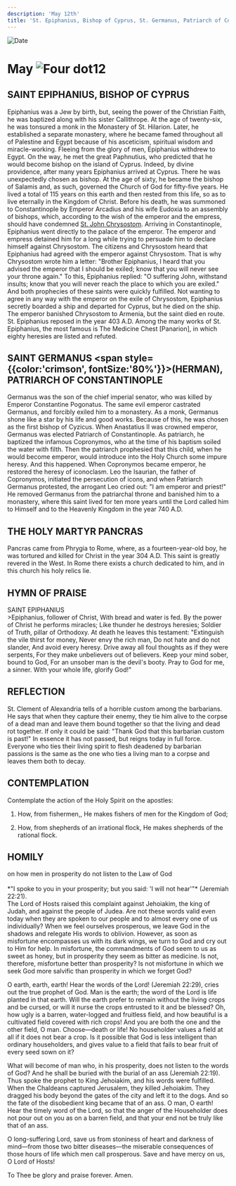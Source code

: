 ```yaml
---
description: 'May 12th'
title: 'St. Epiphanius, Bishop of Cyprus, St. Germanus, Patriarch of Constantinople, Holy Martyr Pancras'
---
```


<RunningHead />
<Image src="/title-imprint.png" height={68} width={50} alt="Date" className="title-imprint"/>

# <div id="date">May <Image className="four-dot" src="/four-dot.png" height={15} width={15} alt="Four dot" />12</div>

## SAINT EPIPHANIUS, BISHOP OF CYPRUS

Epiphanius was a Jew by birth, but, seeing the power of the Christian Faith, he was baptized along with his sister Callithrope. At the age of twenty-six, he was tonsured a monk in the Monastery of St. Hilarion. Later, he established a separate monastery, where he became famed throughout all of Palestine and Egypt because of his asceticism, spiritual wisdom and miracle-working. Fleeing from the glory of men, Epiphanius withdrew to Egypt. On the way, he met the great Paphnutius, who predicted that he would become bishop on the island of Cyprus. Indeed, by divine providence, after many years Epiphanius arrived at Cyprus. There he was unexpectedly chosen as bishop. At the age of sixty, he became the bishop of Salamis and, as such, governed the Church of God for fifty-five years. He lived a total of 115 years on this earth and then rested from this life, so as to live eternally in the Kingdom of Christ. Before his death, he was summoned to Constantinople by Emperor Arcadius and his wife Eudoxia to an assembly of bishops, which, according to the wish of the emperor and the empress, should have condemned [St. John Chrysostom](/november/13th). Arriving in Constantinople, Epiphanius went directly to the palace of the emperor. The emperor and empress detained him for a long while trying to persuade him to declare himself against Chrysostom. The citizens and Chrysostom heard that Epiphanius had agreed with the emperor against Chrysostom. That is why Chrysostom wrote him a letter: "Brother Epiphanius, I heard that you advised the emperor that I should be exiled; know that you will never see your throne again." To this, Epiphanius replied: "O suffering John, withstand insults; know that you will never reach the place to which you are exiled." And both prophecies of these saints were quickly fulfilled. Not wanting to agree in any way with the emperor on the exile of Chrysostom, Epiphanius secretly boarded a ship and departed for Cyprus, but he died on the ship. The emperor banished Chrysostom to Armenia, but the saint died en route. St. Epiphanius reposed in the year 403 A.D. Among the many works of St. Epiphanius, the most famous is The Medicine Chest [Panarion], in which eighty heresies are listed and refuted.

## SAINT GERMANUS <span style={{color:'crimson', fontSize:'80%'}}>(HERMAN)</span>,<br />PATRIARCH OF CONSTANTINOPLE

Germanus was the son of the chief imperial senator, who was killed by Emperor Constantine Pogonatus. The same evil emperor castrated Germanus, and forcibly exiled him to a monastery. As a monk, Germanus shone like a star by his life and good works. Because of this, he was chosen as the first bishop of Cyzicus. When Anastatius II was crowned emperor, Germanus was elected Patriarch of Constantinople. As patriarch, he baptized the infamous Copronymos, who at the time of his baptism soiled the water with filth. Then the patriarch prophesied that this child, when he would become emperor, would introduce into the Holy Church some impure heresy. And this happened. When Copronymos became emperor, he restored the heresy of iconoclasm. Leo the Isaurian, the father of Copronymos, initiated the persecution of icons, and when Patriarch Germanus protested, the arrogant Leo cried out: "I am emperor and priest!" He removed Germanus from the patriarchal throne and banished him to a monastery, where this saint lived for ten more years until the Lord called him to Himself and to the Heavenly Kingdom in the year 740 A.D.

## THE HOLY MARTYR PANCRAS

Pancras came from Phrygia to Rome, where, as a fourteen-year-old boy, he was tortured and killed for Christ in the year 304 A.D. This saint is greatly revered in the West. In Rome there exists a church dedicated to him, and in this church his holy relics lie.


## HYMN OF PRAISE
<div style={{textAlign:'center', color:'crimson', fontWeight:'bold'}}>
SAINT EPIPHANIUS
</div>
>Epiphanius, follower of Christ,  
With bread and water is fed.  
By the power of Christ he performs miracles;  
Like thunder he destroys heresies;  
Soldier of Truth, pillar of Orthodoxy.  
At death he leaves this testament:  
"Extinguish the vile thirst for money,  
Never envy the rich man,  
Do not hate and do not slander,  
And avoid every heresy.  
Drive away all foul thoughts as if they were serpents,  
For they make unbelievers out of believers.  
Keep your mind sober, bound to God,  
For an unsober man is the devil's booty.  
Pray to God for me, a sinner.  
With your whole life, glorify God!"  


## REFLECTION

St. Clement of Alexandria tells of a horrible custom among the barbarians. He says that when they capture their enemy, they tie him alive to the corpse of a dead man and leave them bound together so that the living and dead rot together. If only it could be said: "Thank God that this barbarian custom is past!" In essence it has not passed, but reigns today in full force. Everyone who ties their living spirit to flesh deadened by barbarian passions is the same as the one who ties a living man to a corpse and leaves them both to decay.


## CONTEMPLATION

Contemplate the action of the Holy Spirit on the apostles:

1. How, from fishermen,, He makes fishers of men for the Kingdom of God;

2. How, from shepherds of an irrational flock, He makes shepherds of the rational flock.


## HOMILY
<div style={{textAlign:'center', color:'crimson', fontWeight:'bold'}}>
on how men in prosperity do not listen to the Law of God
</div><br />
<div style={{textAlign:'right'}}>
*"I spoke to you in your prosperity; but you said: 'I will not hear'"* (Jeremiah 22:21).
</div>
The Lord of Hosts raised this complaint against Jehoiakim, the king of Judah, and against the people of Judea. Are not these words valid even today when they are spoken to our people and to almost every one of us individually? When we feel ourselves prosperous, we leave God in the shadows and relegate His words to oblivion. However, as soon as misfortune encompasses us with its dark wings, we turn to God and cry out to Him for help. In misfortune, the commandments of God seem to us as sweet as honey, but in prosperity they seem as bitter as medicine. Is not, therefore, misfortune better than prosperity? Is not misfortune in which we seek God more salvific than prosperity in which we forget God?

O earth, earth, earth! Hear the words of the Lord! (Jeremiah 22:29), cries out the true prophet of God. Man is the earth; the word of the Lord is life planted in that earth. Will the earth prefer to remain without the living crops and be cursed, or will it nurse the crops entrusted to it and be blessed? Oh, how ugly is a barren, water-logged and fruitless field, and how beautiful is a cultivated field covered with rich crops! And you are both the one and the other field, O man. Choose—death or life! No householder values a field at all if it does not bear a crop. Is it possible that God is less intelligent than ordinary householders, and gives value to a field that fails to bear fruit of every seed sown on it?

What will become of man who, in his prosperity, does not listen to the words of God? And he shall be buried with the burial of an ass (Jeremiah 22:19). Thus spoke the prophet to King Jehoiakim, and his words were fulfilled. When the Chaldeans captured Jerusalem, they killed Jehoiakim. They dragged his body beyond the gates of the city and left it to the dogs. And so the fate of the disobedient king became that of an ass. O man, O earth! Hear the timely word of the Lord, so that the anger of the Householder does not pour out on you as on a barren field, and that your end not be truly like that of an ass.

O long-suffering Lord, save us from stoniness of heart and darkness of mind—from those two bitter diseases—the miserable consequences of those hours of life which men call prosperous. Save and have mercy on us, O Lord of Hosts!

To Thee be glory and praise forever. Amen.
